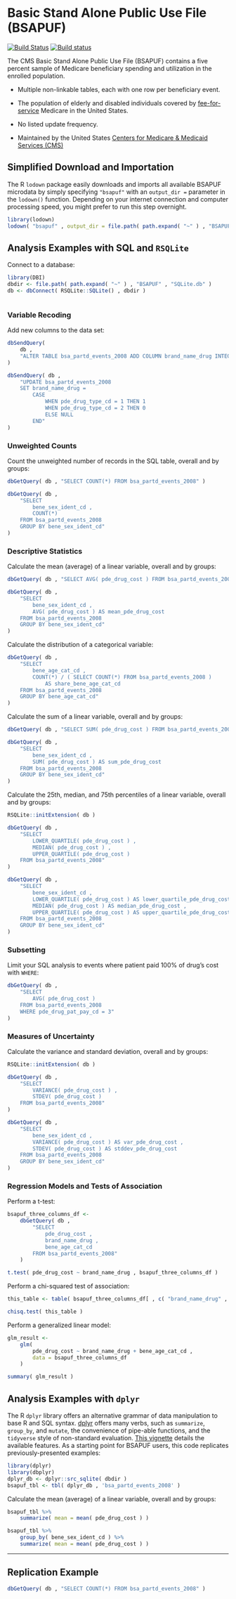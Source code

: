 # Basic Stand Alone Public Use File (BSAPUF) {-}

[![Build Status](https://travis-ci.org/asdfree/bsapuf.svg?branch=master)](https://travis-ci.org/asdfree/bsapuf) [![Build status](https://ci.appveyor.com/api/projects/status/github/asdfree/bsapuf?svg=TRUE)](https://ci.appveyor.com/project/ajdamico/bsapuf)

The CMS Basic Stand Alone Public Use File (BSAPUF) contains a five percent sample of Medicare beneficiary spending and utilization in the enrolled population.

* Multiple non-linkable tables, each with one row per beneficiary event.

* The population of elderly and disabled individuals covered by [fee-for-service](https://en.wikipedia.org/wiki/Fee-for-service) Medicare in the United States.

* No listed update frequency.

* Maintained by the United States [Centers for Medicare & Medicaid Services (CMS)](http://www.cms.gov/)

## Simplified Download and Importation {-}

The R `lodown` package easily downloads and imports all available BSAPUF microdata by simply specifying `"bsapuf"` with an `output_dir =` parameter in the `lodown()` function. Depending on your internet connection and computer processing speed, you might prefer to run this step overnight.

```r
library(lodown)
lodown( "bsapuf" , output_dir = file.path( path.expand( "~" ) , "BSAPUF" ) )
```

## Analysis Examples with SQL and `RSQLite` \ {-}

Connect to a database:

```r
library(DBI)
dbdir <- file.path( path.expand( "~" ) , "BSAPUF" , "SQLite.db" )
db <- dbConnect( RSQLite::SQLite() , dbdir )
```

```r

```

### Variable Recoding {-}

Add new columns to the data set:
```r
dbSendQuery( 
	db , 
	"ALTER TABLE bsa_partd_events_2008 ADD COLUMN brand_name_drug INTEGER" 
)

dbSendQuery( db , 
	"UPDATE bsa_partd_events_2008 
	SET brand_name_drug = 
		CASE 
			WHEN pde_drug_type_cd = 1 THEN 1 
			WHEN pde_drug_type_cd = 2 THEN 0 
			ELSE NULL 
		END" 
)
```

### Unweighted Counts {-}

Count the unweighted number of records in the SQL table, overall and by groups:
```r
dbGetQuery( db , "SELECT COUNT(*) FROM bsa_partd_events_2008" )

dbGetQuery( db ,
	"SELECT
		bene_sex_ident_cd ,
		COUNT(*) 
	FROM bsa_partd_events_2008
	GROUP BY bene_sex_ident_cd"
)
```

### Descriptive Statistics {-}

Calculate the mean (average) of a linear variable, overall and by groups:
```r
dbGetQuery( db , "SELECT AVG( pde_drug_cost ) FROM bsa_partd_events_2008" )

dbGetQuery( db , 
	"SELECT 
		bene_sex_ident_cd , 
		AVG( pde_drug_cost ) AS mean_pde_drug_cost
	FROM bsa_partd_events_2008 
	GROUP BY bene_sex_ident_cd" 
)
```

Calculate the distribution of a categorical variable:
```r
dbGetQuery( db , 
	"SELECT 
		bene_age_cat_cd , 
		COUNT(*) / ( SELECT COUNT(*) FROM bsa_partd_events_2008 ) 
			AS share_bene_age_cat_cd
	FROM bsa_partd_events_2008 
	GROUP BY bene_age_cat_cd" 
)
```

Calculate the sum of a linear variable, overall and by groups:
```r
dbGetQuery( db , "SELECT SUM( pde_drug_cost ) FROM bsa_partd_events_2008" )

dbGetQuery( db , 
	"SELECT 
		bene_sex_ident_cd , 
		SUM( pde_drug_cost ) AS sum_pde_drug_cost 
	FROM bsa_partd_events_2008 
	GROUP BY bene_sex_ident_cd" 
)
```

Calculate the 25th, median, and 75th percentiles of a linear variable, overall and by groups:
```r
RSQLite::initExtension( db )

dbGetQuery( db , 
	"SELECT 
		LOWER_QUARTILE( pde_drug_cost ) , 
		MEDIAN( pde_drug_cost ) , 
		UPPER_QUARTILE( pde_drug_cost ) 
	FROM bsa_partd_events_2008" 
)

dbGetQuery( db , 
	"SELECT 
		bene_sex_ident_cd , 
		LOWER_QUARTILE( pde_drug_cost ) AS lower_quartile_pde_drug_cost , 
		MEDIAN( pde_drug_cost ) AS median_pde_drug_cost , 
		UPPER_QUARTILE( pde_drug_cost ) AS upper_quartile_pde_drug_cost
	FROM bsa_partd_events_2008 
	GROUP BY bene_sex_ident_cd" 
)
```

### Subsetting {-}

Limit your SQL analysis to events where patient paid 100% of drug's cost with `WHERE`:
```r
dbGetQuery( db ,
	"SELECT
		AVG( pde_drug_cost )
	FROM bsa_partd_events_2008
	WHERE pde_drug_pat_pay_cd = 3"
)
```

### Measures of Uncertainty {-}

Calculate the variance and standard deviation, overall and by groups:
```r
RSQLite::initExtension( db )

dbGetQuery( db , 
	"SELECT 
		VARIANCE( pde_drug_cost ) , 
		STDEV( pde_drug_cost ) 
	FROM bsa_partd_events_2008" 
)

dbGetQuery( db , 
	"SELECT 
		bene_sex_ident_cd , 
		VARIANCE( pde_drug_cost ) AS var_pde_drug_cost ,
		STDEV( pde_drug_cost ) AS stddev_pde_drug_cost
	FROM bsa_partd_events_2008 
	GROUP BY bene_sex_ident_cd" 
)
```

### Regression Models and Tests of Association {-}

Perform a t-test:
```r
bsapuf_three_columns_df <- 
	dbGetQuery( db , 
		"SELECT 
			pde_drug_cost , 
			brand_name_drug ,
			bene_age_cat_cd
		FROM bsa_partd_events_2008" 
	)

t.test( pde_drug_cost ~ brand_name_drug , bsapuf_three_columns_df )
```

Perform a chi-squared test of association:
```r
this_table <- table( bsapuf_three_columns_df[ , c( "brand_name_drug" , "bene_age_cat_cd" ) ] )

chisq.test( this_table )
```

Perform a generalized linear model:
```r
glm_result <- 
	glm( 
		pde_drug_cost ~ brand_name_drug + bene_age_cat_cd , 
		data = bsapuf_three_columns_df
	)

summary( glm_result )
```

## Analysis Examples with `dplyr` \ {-}

The R `dplyr` library offers an alternative grammar of data manipulation to base R and SQL syntax. [dplyr](https://github.com/tidyverse/dplyr/) offers many verbs, such as `summarize`, `group_by`, and `mutate`, the convenience of pipe-able functions, and the `tidyverse` style of non-standard evaluation. [This vignette](https://cran.r-project.org/web/packages/dplyr/vignettes/dplyr.html) details the available features. As a starting point for BSAPUF users, this code replicates previously-presented examples:

```r
library(dplyr)
library(dbplyr)
dplyr_db <- dplyr::src_sqlite( dbdir )
bsapuf_tbl <- tbl( dplyr_db , 'bsa_partd_events_2008' )
```
Calculate the mean (average) of a linear variable, overall and by groups:
```r
bsapuf_tbl %>%
	summarize( mean = mean( pde_drug_cost ) )

bsapuf_tbl %>%
	group_by( bene_sex_ident_cd ) %>%
	summarize( mean = mean( pde_drug_cost ) )
```

---

## Replication Example {-}

```r
dbGetQuery( db , "SELECT COUNT(*) FROM bsa_partd_events_2008" )
```

